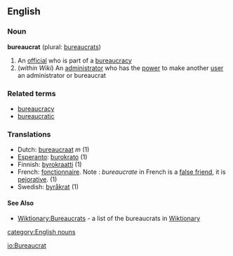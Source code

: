 ==English==
===Noun===
'''bureaucrat''' (plural: [[bureaucrats]])

# An [[official]] who is part of a [[bureaucracy]]
#(''within Wiki'') An [[administrator]] who has the [[power]] to make another [[user]] an administrator or bureaucrat

===Related terms===
*[[bureaucracy]]
*[[bureaucratic]]

===Translations===
*Dutch: [[bureaucraat]] ''m'' (1)
*[[Esperanto]]: [[burokrato]] (1)
*Finnish: [[byrokraatti]] (1)
*French: [[fonctionnaire]]. Note : ''bureaucrate'' in French is a [[false friend]], it is [[pejorative]]. (1)
*Swedish: [[byråkrat]] (1)
====See Also====
* [[Wiktionary:Bureaucrats]] - a list of the bureaucrats in [[Wiktionary]]
[[category:English nouns]]

[[io:Bureaucrat]]